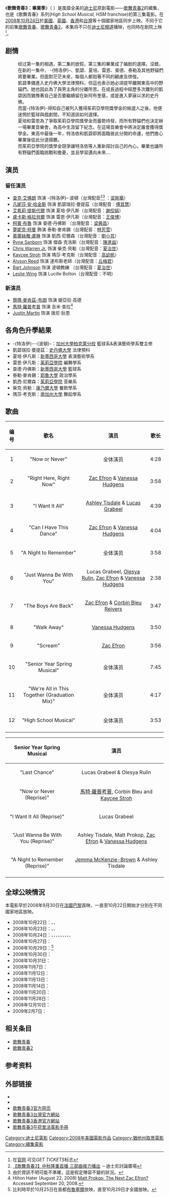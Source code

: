 {{Link style|time=2015-12-11T07:29:58+00:00}}
{{noteTA
|G1=Movie
|G2=Show
|G3=Disney
|1=zh-hans:吉赛儿;zh-hk:卓絲;zh-tw:吉賽兒;
}}
{{Infobox Film  	
| name = 歌舞青春3：毕业季
| original_name = High School Musical 3: Senior Year
| image = HSM3 海报.jpg
| caption = 《歌舞青春3》電影海報
| director = [[肯尼·奥尔特加|肯尼·奥尔特加]]	
| producer = [[Gary_Marsh|Gary Marsh]]<br />[[Bill_Borden|Bill Borden]] 	
| writer = Peter Barsocchini
| starring =[[查克·艾佛朗|查克·艾佛朗]]<br />[[凡妮莎·安·哈金斯|凡妮莎·安·哈金斯]]<br />[[艾希莉·緹絲黛爾|艾希莉·緹絲黛爾]]<br />[[柯賓·布鲁|柯賓·布鲁]]<br />Bart Johnson<br />Leslie Wing<br />Alyson Reed
| choreography= [[Kenny_Ortega|Kenny Ortega]]<br />[[Farah_Khan|Farah Khan]]<br />[[Raju_Sundaram|Raju Sundaram]]<br />[[Lawerance_Raghavendra|Lawerance Raghavendra]]
| distributor = [[迪士尼|迪士尼]]
| released = 2008年10月24日
| country = {{USA}}	
| language = [[英語|英語]]	
| preceded_by = [[歌舞青春|歌舞青春]]<br/>[[歌舞青春2|歌舞青春2]]
| followed_by = [[夏培的星光大道|夏培的星光大道]]（分支作品）<br/>[[歌舞青春4|歌舞青春4]] 
|amg_id         = 1:389192
|imdb_id        = tt0962726
|budget=$1100萬美元<ref name="BOM">{{cite web |url=http://www.boxofficemojo.com/movies/?id=highschoolmusical3.htm |title=High School Musical 3: Senior Year (2008) |accessdate=2011-09-15 |archive-date=2015-09-05 |archive-url=https://web.archive.org/web/20150905090507/http://www.boxofficemojo.com/movies/?id=highschoolmusical3.htm |dead-url=no }}</ref> 
| gross          = $252,909,177<ref name="BOM"/>
| cn_name        = 歌舞青春3：毕业季
| hk_name        = 歌舞青春3：畢業嘉年華
| tw_name        = 歌舞青春3：畢業季
}}

《'''歌舞青春3：畢業季'''》（{{lang-en|'''''High School Musical 3：Senior Year'''''}} ）是風靡全美的[[迪士尼|迪士尼]]原創電影——[[歌舞青春2|歌舞青春2]]的續集，也是《歌舞青春》系列(''High School Musical, HSM'' franchise)的第三集電影。在[[2008年|2008年]][[10月24日|10月24日]]於[[美國|美國]]、[[英國|英國]]、[[香港|香港]]和[[台灣|台灣]]等十個國家地區同步上映。不同于它的前集[[歌舞青春|歌舞青春]]、[[歌舞青春2|歌舞青春2]]，本集将不只在[[迪士尼頻道|迪士尼頻道]]播映，也同時在剧院上映<ref>在{{En icon}}[http://disney.go.com/disneypictures/highschoolmusical3 官网] {{Wayback|url=http://disney.go.com/disneypictures/highschoolmusical3 |date=20081005150353 }}可见''GET TICKETS''标志</ref>。

== 剧情 ==
:经过第一集的相遇，第二集的放假，第三集的畢業成了编剧的選擇。沒錯，在新的一集中， -{特洛伊}-、凱碧、夏培、雷恩、查德、泰勒及其他野貓們將要畢業。但面對茫茫未來，每個人都抱著不同的顧慮及徬徨。
:凱碧準備進入史丹佛大學法律預科，但這也表示她必須提早離開東高中的野貓們，她也因此為了與男主角的分離所苦。在成長過程中經歷多次離別的凱碧因而猶豫著自己是否要繼續留在新阿布奎基，或是進入夢寐以求的史丹佛。
:而當-{特洛伊}-得知自己被列入獲得茱莉亞學院獎學金的候選人之後，他便迷惘於籃球與戲劇間，不知道該如何選擇。
:夏培和雷恩為了爭取茱莉亞學院獎學金而蓄勢待發，而所有野貓們也決定辦一場畢業音樂會，為高中生涯留下紀念。在這場音樂會中將決定誰會獲得獎學金。東高中最後一年，特洛依和凱碧即將面臨彼此分開的命運，他們擔心畢業後從此分道揚鑣。
:而茱莉亞學院的獎學金競爭讓特洛依等人重新探討自己的內心，畢業也讓所有野貓們面臨挑戰和擔憂，並且學習邁向未來....

== 演员 ==
=== 留任演员 ===
* [[查克·艾佛朗|查克·艾佛朗]] 饰演  -{特洛伊}-·波頓（台灣配音<ref>[http://disney.lovesakura.com/Discuss/viewtopic.php?t=3619 【歌舞青春3】中秋隆重首播 三部曲接力播出] {{Wayback|url=http://disney.lovesakura.com/Discuss/viewtopic.php?t=3619 |date=20190127035054 }}－迪士尼討論廣場</ref><ref>由於資訊不明可能不準確，這是假定陣容不變的狀況。</ref> ：[[梁剛華|梁剛華]]）
* [[凡妮莎·安·哈金斯|凡妮莎·安·哈金斯]] 饰演 凱碧瑞拉·曼提茲（台灣配音：[[傅其慧|傅其慧]]）
* [[艾希莉·提斯代爾|艾希莉·提斯代爾]] 饰演 夏培·伊凡斯（台灣配音：[[謝佼娟|謝佼娟]]）
* [[盧卡斯·格拉貝爾|盧卡斯·格拉貝爾]] 饰演 雷恩·伊凡斯（台灣配音：[[王俊博|王俊博]]）
* [[柯賓·布魯|柯賓·布魯]] 饰演 查德·丹佛斯 （台灣配音：[[梁興昌|梁興昌]]）
* [[:en:Monique_Coleman|夢妮克·柯曼]] 飾演 泰勒·麥肯錫（台灣配音：[[林芳雪|林芳雪]]）
* [[奧蕾絲雅·盧琳|奧蕾絲雅·盧琳]] 饰演 凱西·尼爾森（台灣配音：[[劉小芸|劉小芸]]）
* [[:en:Ryne_Sanborn|Ryne Sanborn]] 饰演 傑森·克洛斯（台灣配音：[[陳進益|陳進益]]）
* [[:en:Chris_Warren_Jr.|Chris Warren Jr.]] 饰演 柴克·貝勒（台灣配音：[[夏治世|夏治世]]）
* [[:en:Kaycee_Stroh|Kaycee Stroh]] 饰演 瑪莎·考克斯（台灣配音：[[高幼帆|高幼帆]]）
* [[:en:Alyson_Reed|Alyson Reed]] 饰演 達布斯老師（台灣配音：[[丘梅君|丘梅君]]）
* [[:en:Bart_Johnson|Bart Johnson]] 饰演 波頓教練 （台灣配音：[[夏治世|夏治世]]）
* [[:en:Leslie_Wing|Leslie Wing]] 饰演 Lucille Bolton（台灣配音：不明）

=== 新演员 ===
* [[簡瑪·麥肯茲-布朗|簡瑪·麥肯茲-布朗]] 饰演 媞亞拉·高德
* [[馬特·羅普考普|馬特·羅普考普]] 饰演 吉米·查拉<ref>Hilton Hater (August 22, 2008) [http://www.thehollywoodgossip.com/2008/08/matt-prokop-the-next-zac-efron/ Matt Prokop: The Next Zac Efron?] {{Wayback|url=http://www.thehollywoodgossip.com/2008/08/matt-prokop-the-next-zac-efron/ |date=20081205072556 }} Accessed September 20, 2008.</ref>
* [[:en:Justin_Martin|Justin Martin]]<!-- Do not link Justin Martin because its a red link. Thank You! --> 饰演 唐尼·狄恩
<!-- Do not add David Reivers 饰演 Mr. Danforth, until a reliable source can be provided, it does not list him in the "newcharacters" source. -->

== 各角色升學結果 ==
* -{特洛伊}-·-{波頓}-：[[加州大學柏克萊分校|加州大學柏克萊分校]] 籃球系&表演藝術學系雙主修
* 凱碧瑞拉·曼提茲：[[史丹佛大學|史丹佛大學]] 法律預科
* 夏培·伊凡斯：[[新墨西哥大學|新墨西哥大學]] 表演藝術學系
* 雷恩·伊凡斯：[[茱莉亞學院|茱莉亞學院]] 編舞學系
* 查德·丹佛斯：[[新墨西哥大學|新墨西哥大學]] 籃球系
* 泰勒·麥肯錫：[[耶魯大學|耶魯大學]] 政治學系
* 凱西·尼爾森：[[茱莉亞學院|茱莉亞學院]]  音樂系
* 柴克·貝勒：[[康乃爾大學|康乃爾大學]] 餐飲學系
* 瑪莎·考克斯：[[南加州大學|南加州大學]] 舞蹈學系

== 歌曲 ==
{{see|en:High School Musical 3: Senior Year (soundtrack)}}

{| class="wikitable" style="font-size: 100%"
! align="center" |编号
! align="center" |歌名
! align="center" |演员
! align="center" |歌长
|-
|1
|"Now or Never"
|全体演员
|4:28
|-
|2
|"Right Here, Right Now"
|[[Zac_Efron|Zac Efron]] & [[Vanessa_Hudgens|Vanessa Hudgens]]
|3:58
|-
|3
|"I Want It All"
|[[Ashley_Tisdale|Ashley Tisdale]] & [[Lucas_Grabeel|Lucas Grabeel]]
|4:39
|-
|4
|"Can I Have This Dance"
|[[Zac_Efron|Zac Efron]] & [[Vanessa_Hudgens|Vanessa Hudgens]]
|4:04
|-
|5
|"A Night to Remember"
|全体演员
|3:58
|-
|6
|"Just Wanna Be With You"
|Lucas Grabeel, [[Olesya_Rulin|Olesya Rulin]], [[Zac_Efron|Zac Efron]] & [[Vanessa_Hudgens|Vanessa Hudgens]]
|2:38
|-
|7
|"The Boys Are Back"
|[[Zac_Efron|Zac Efron]] & [[Corbin_Bleu_Reivers|Corbin Bleu Reivers]]
|3:47
|-
|8
|"Walk Away"
|[[Vanessa_Hudgens|Vanessa Hudgens]]
|3:50
|-
|9
|"Scream"
|[[Zac_Efron|Zac Efron]]
|3:56
|-
|10
|"Senior Year Spring Musical"
|全体演员
|7:45
|-
|11
|"We're All in This Together (Graduation Mix)"
|全体演员
|4:17
|-
|12
|"High School Musical"
|全体演员
|3:53
|-
|}

{| class="wikitable" style="font-size: 100%"
! align="center" |Senior Year Spring Musical<!-- Do not add who sings each song in the medley without a source, as the one above does not state who sings what. -->
! align="center" |演员
|-
|"Last Chance"
|Lucas Grabeel & Olesya Rulin
|-
|"Now or Never (Reprise)"
|[[馬特·羅普考普|馬特·羅普考普]], Corbin Bleu and [[Kaycee_Stroh|Kaycee Stroh]]
|-
|"I Want It All (Reprise)"
|Lucas Grabeel
|-
|"Just Wanna Be With You (Reprise)"
|Ashley Tisdale, Matt Prokop, [[Zac_Efron|Zac Efron]] & [[Vanessa_Hudgens|Vanessa Hudgens]]
|-
|"A Night to Remember (Reprise)"
|[[Jemma_McKenzie-Brown|Jemma McKenzie-Brown]] & Ashley Tisdale
|-
|}

== 全球公映情況 ==
本電影早於2008年9月30日在[[法國|法國]][[巴黎|巴黎]]首映，一直至10月22日開始才分別在不同國家地區放映。

*2008年10月22日：{{FRA}}、{{SWI}}、{{PHI}}
*2008年10月23日：{{GER}}、{{HUN}}、{{ARG}}
*2008年10月24日：'''{{USA}}'''、{{CAN}}、{{UK}}、{{HK}}、{{ROC}}、{{SPA}}、{{POL}}、{{FIN}}、{{COL}}、{{CHI}}
*2008年10月27日：{{AUS}}
*2008年10月29日：{{BEL}}<ref>比利時早於10月25日在首都[[布魯塞爾|布魯塞爾]]放映，直至10月29日才全國放映。</ref>
*2008年10月30日：{{PER}}
*2008年10月31日：{{MEX}}
*2008年11月7日：{{ITA}}
*2008年11月12日：{{EGY}}
*2008年11月13日：{{RUS}}
*2008年11月14日：{{TUR}}
*2008年11月20日：{{VIE}}
*2008年11月28日：{{BRA}}
*2008年12月10日：{{NET}}
*2009年2月7日：{{JPN}}

== 相关条目 ==
* [[歌舞青春|歌舞青春]]
* [[歌舞青春2|歌舞青春2]]

==参考资料==
{{reflist}}

== 外部链接 ==
* {{imdb title|0962726}}
* {{Amg movie|389192}}
* [http://disney.go.com/disneypictures/highschoolmusical3 歌舞青春3官方网页] {{Wayback|url=http://disney.go.com/disneypictures/highschoolmusical3 |date=20081005150353 }}{{en}}
* [https://web.archive.org/web/20081007045825/http://www.disney.com.tw/bvi/HSM3/ 歌舞青春3台灣官方網站]{{zh-tw}}
* [https://web.archive.org/web/20081005115325/http://www.disney.com.hk/movies/HSM3/ 歌舞青春3香港官方網站]{{zh-hk}}
* [https://web.archive.org/web/20081009063156/http://moviesoonhk.com/tag/high-school-musical/ 歌舞青春3]在[[荷里活電影手冊|荷里活電影手冊]]{{zh-hk}}

[[Category:迪士尼電影|Category:迪士尼電影]]
[[Category:2008年美國電影作品|Category:2008年美國電影作品]]
[[Category:猶他州取景電影|Category:猶他州取景電影]]
[[Category:續集電影|Category:續集電影]]